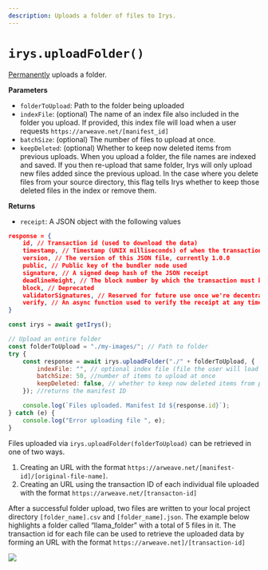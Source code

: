 ```yaml
---
description: Uploads a folder of files to Irys.
---
```


# `irys.uploadFolder()`

[Permanently](/overview/products/permanent-data) uploads a folder.

**Parameters**

<div className="-mt-6" />

-   `folderToUpload`: Path to the folder being uploaded
-   `indexFile`: (optional) The name of an
    index file also included in the folder you upload. If provided, this index file will load when a user requests
    `https://arweave.net/[manifest_id]`
-   `batchSize`: (optional) The number of files to upload at once.
-   `keepDeleted`: (optional) Whether to keep now deleted items from previous uploads. When you upload a folder, the file names are indexed and saved. If you then re-upload that same folder, Irys will only upload new files added since the previous upload. In the case where you delete files from your source directory, this flag tells Irys whether to keep those deleted files in the index or remove them.

**Returns**

<div className="-mt-6" />

-   `receipt`: A JSON object with the following values

```json
response = {
	id, // Transaction id (used to download the data)
	timestamp, // Timestamp (UNIX milliseconds) of when the transaction was created and verified
	version, // The version of this JSON file, currently 1.0.0
	public, // Public key of the bundler node used
	signature, // A signed deep hash of the JSON receipt
	deadlineHeight, // The block number by which the transaction must be finalized on Arweave
	block, // Deprecated
	validatorSignatures, // Reserved for future use once we're decentralized
	verify, // An async function used to verify the receipt at any time
}
```

```js
const irys = await getIrys();

// Upload an entire folder
const folderToUpload = "./my-images/"; // Path to folder
try {
	const response = await irys.uploadFolder("./" + folderToUpload, {
		indexFile: "", // optional index file (file the user will load when accessing the manifest)
		batchSize: 50, //number of items to upload at once
		keepDeleted: false, // whether to keep now deleted items from previous uploads
	}); //returns the manifest ID

	console.log(`Files uploaded. Manifest Id ${response.id}`);
} catch (e) {
	console.log("Error uploading file ", e);
}
```

Files uploaded via `irys.uploadFolder(folderToUpload)` can be retrieved in one of two ways.

1. Creating an URL with the format `https://arweave.net/[manifest-id]/[original-file-name]`.
2. Creating an URL using the transaction ID of each individual file uploaded with the format `https://arweave.net/[transacton-id]`

After a successful folder upload, two files are written to your local project directory `[folder_name].csv` and `[folder_name].json`. The example below highlights a folder called “llama_folder” with a total of 5 files in it. The transaction id for each file can be used to retrieve the uploaded data by forming an URL with the format `https://arweave.net]/[transaction-id]`

<img
	className="border border-[#FEF4EE] rounded-xl mt-5 md:w-5/6 w-full"
	src="/img/code-assets/llama-folder-manifest.png"
/>
